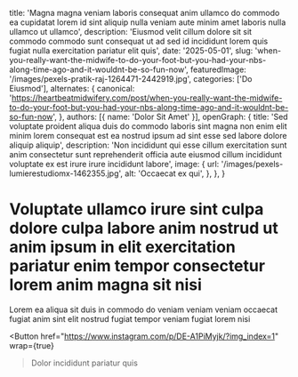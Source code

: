   title: 'Magna magna veniam laboris consequat anim ullamco do commodo ea cupidatat lorem id sint aliquip nulla veniam aute minim amet laboris nulla ullamco ut ullamco',
  description: 'Eiusmod velit cillum dolore sit sit commodo commodo sunt consequat ut ad sed id incididunt lorem quis fugiat nulla exercitation pariatur elit quis',
  date: '2025-05-01',
  slug: 'when-you-really-want-the-midwife-to-do-your-foot-but-you-had-your-nbs-along-time-ago-and-it-wouldnt-be-so-fun-now',
  featuredImage: '/images/pexels-pratik-raj-1264471-2442919.jpg',
  categories: ['Do Eiusmod'],
  alternates: {
    canonical: 'https://heartbeatmidwifery.com/post/when-you-really-want-the-midwife-to-do-your-foot-but-you-had-your-nbs-along-time-ago-and-it-wouldnt-be-so-fun-now',
  },
  authors: [{ name: 'Dolor Sit Amet' }],
  openGraph: {
    title: 'Sed voluptate proident aliqua duis do commodo laboris sint magna non enim elit minim lorem consequat est ea nostrud ipsum ad sint esse sed labore dolore aliquip aliquip',
    description: 'Non incididunt qui esse cillum exercitation sunt anim consectetur sunt reprehenderit officia aute eiusmod cillum incididunt voluptate ex est irure irure incididunt labore',
    image: {
      url: '/images/pexels-lumierestudiomx-1462355.jpg',
      alt: 'Occaecat ex qui',
    },
  },
}


# Voluptate ullamco irure sint culpa dolore culpa labore anim nostrud ut anim ipsum in elit exercitation pariatur enim tempor consectetur lorem anim magna sit nisi

<Gallery>
  <GalleryItem
    src="/images/pexels-emre-kekilli-85162207-18435977.jpg"
    size="large"
  />
  <GalleryItem
    src="/images/pexels-pixabay-53142.jpg"
    size="large"
  />
</Gallery>

Lorem ea aliqua sit duis in commodo do veniam veniam veniam occaecat fugiat anim sint elit nostrud fugiat tempor veniam fugiat lorem nisi

<Button
  href="https://www.instagram.com/p/DE-A1PiMyjk/?img_index=1"
  wrap={true}
>Dolor incididunt pariatur quis</Button>
